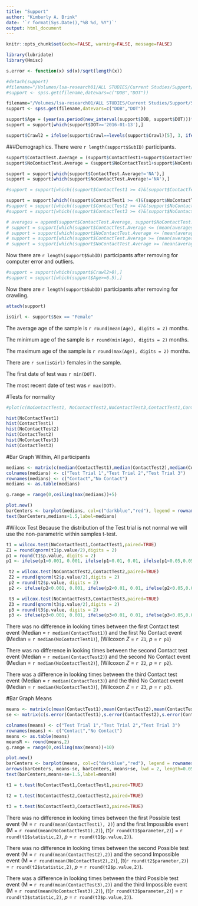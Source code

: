 ```yaml
---
title: "Support"
author: "Kimberly A. Brink"
date: '`r format(Sys.Date(),"%B %d, %Y")`'
output: html_document
---
```


```r
knitr::opts_chunk$set(echo=FALSE, warning=FALSE, message=FALSE)
```

```r
library(lubridate)
library(Hmisc)
```

```r
s.error <- function(x) sd(x)/sqrt(length(x))
```

```r
#detach(support)
#filename="/Volumes/lsa-research01/ALL STUDIES/Current Studies/Support/Support 3.0/Support - Data v3.0.sav"
#support <- spss.get(filename,datevars=c("DOB","DOT"))

filename="/Volumes/lsa-research01/ALL STUDIES/Current Studies/Support/Support 3.0/Support - Data v3.0.sav"
support <- spss.get(filename,datevars=c("DOB","DOT"))

```

```r
support$Age = (year(as.period(new_interval(support$DOB, support$DOT)))*12) + month(as.period(new_interval(support$DOB, support$DOT))) + (day(as.period(new_interval(support$DOB, support$DOT)))/30)
support = support[which(support$DOT>='2016-01-13'),]

support$Crawl2 = ifelse(support$Crawl==levels(support$Crawl)[5], 3, ifelse(support$Crawl==levels(support$Crawl)[4], 2, ifelse(support$Crawl==levels(support$Crawl)[3], 1, ifelse(support$Crawl==levels(support$Crawl)[2], 0, NA))))
```

###Demographics.
There were `r length(support$SubID)` participants.

```r
support$ContactTest.Average = (support$ContactTest1+support$ContactTest2+support$ContactTest3)/3
support$NoContactTest.Average = (support$NoContactTest1+support$NoContactTest2+support$NoContactTest3)/3

support = support[which(support$ContactTest.Average!='NA'),]
support = support[which(support$NoContactTest.Average!='NA'),]
```

```r
#support = support[which((support$ContactTest1 >= 4)&(support$ContactTest2 >= 4)&(support$ContactTest3 >= 4)&(support$NoContactTest1 >= 4)&(support$NoContactTest2 >= 4)&(support$NoContactTest3 >= 4)),]

support = support[which((support$ContactTest1 >= 4)&(support$NoContactTest1 >= 4)),]
#support = support[which((support$ContactTest2 >= 4)&(support$NoContactTest2 >= 4)),]
#support = support[which((support$ContactTest3 >= 4)&(support$NoContactTest3 >= 4)),]
```

```r
# averages = append(support$ContactTest.Average, support$NoContactTest.Average)
# support = support[which(support$ContactTest.Average <= (mean(averages)+(2*sd(averages)))),]
# support = support[which(support$NoContactTest.Average <= (mean(averages)+(2*sd(averages)))),]
# support = support[which(support$ContactTest.Average >= (mean(averages)-(2*sd(averages)))),]
# support = support[which(support$NoContactTest.Average >= (mean(averages)-(2*sd(averages)))),]
```

Now there are `r length(support$SubID)` participants after removing for computer error and outliers. 

```r
#support = support[which(support$Crawl2>0),]
#support = support[which(support$Age>=6.5),]
```

Now there are `r length(support$SubID)` participants after removing for crawling. 

```r
attach(support)

isGirl <- support$Sex == "Female"
```

The average age of the sample is `r round(mean(Age), digits = 2)` months.

The minimum age of the sample is `r round(min(Age), digits = 2)` months.

The maximum age of the sample is `r round(max(Age), digits = 2)` months.

There are `r sum(isGirl)` females in the sample.

The first date of test was `r min(DOT)`.

The most recent date of test was `r max(DOT)`.

#Tests for normality
```r
#plot(c(NoContactTest1, NoContactTest2,NoContactTest3,ContactTest1,ContactTest2,ContactTest3))
```
```r
hist(NoContactTest1)
hist(ContactTest1)
hist(NoContactTest2)
hist(ContactTest2)
hist(NoContactTest3)
hist(ContactTest3)
```

#Bar Graph Within, All participants
```r
medians <- matrix(c(median(ContactTest1),median(ContactTest2),median(ContactTest3),median(NoContactTest1),median(NoContactTest2),median(NoContactTest3)),ncol=3,byrow=TRUE)
colnames(medians) <- c("Test Trial 1","Test Trial 2","Test Trial 3")
rownames(medians) <- c("Contact","No Contact")
medians <- as.table(medians)

g.range = range(0,ceiling(max(medians))+5)

plot.new()
barCenters <- barplot(medians, col=c("darkblue","red"), legend = rownames(medians), ylab = "Median Looking Time (sec)", beside = TRUE, ylim=g.range)
text(barCenters,medians+1.5,label=medians)
```

#Wilcox Test
Because the distribution of the Test trial is not normal we will use the non-parametric within samples t-test.
```r

t1 = wilcox.test(NoContactTest1,ContactTest1,paired=TRUE)
Z1 = round(qnorm(t1$p.value/2),digits = 2)
p1 = round(t1$p.value, digits = 2)
p1 <- ifelse(p1<0.001, 0.001, ifelse(p1<0.01, 0.01, ifelse(p1<0.05,0.05,p1)))

 t2 = wilcox.test(NoContactTest2,ContactTest2,paired=TRUE)
 Z2 = round(qnorm(t2$p.value/2),digits = 2)
 p2 = round(t2$p.value, digits = 2)
 p2 <- ifelse(p2<0.001, 0.001, ifelse(p2<0.01, 0.01, ifelse(p2<0.05,0.05,p2)))

 t3 = wilcox.test(NoContactTest3,ContactTest3,paired=TRUE)
 Z3 = round(qnorm(t3$p.value/2),digits = 2)
 p3 = round(t3$p.value, digits = 2)
 p3 <- ifelse(p3<0.001, 0.001, ifelse(p3<0.01, 0.01, ifelse(p3<0.05,0.05,p3)))
```

There was no difference in looking times between the first Contact test event (Median =
`r median(ContactTest1)`) and the first No Contact event (Median = 
`r median(NoContactTest1)`),  (Wilcoxon *Z* = `r Z1`,  *p* = `r p1`)

There was no difference in looking times between the second Contact test event (Median = `r median(ContactTest2)`) and the second No Contact event (Median = 
`r median(NoContactTest2)`),  (Wilcoxon *Z* = `r Z2`,  *p* = `r p2`).

There was a difference in looking times between the third Contact test event (Median =
`r median(ContactTest3)`) and the third No Contact event (Median = 
`r median(NoContactTest3)`),  (Wilcoxon *Z* = `r Z3`,  *p* = `r p3`).

#Bar Graph Means
```r
means <- matrix(c(mean(ContactTest1),mean(ContactTest2),mean(ContactTest3),mean(NoContactTest1),mean(NoContactTest2),mean(NoContactTest3)),ncol=3,byrow=TRUE)
se <- matrix(c(s.error(ContactTest1),s.error(ContactTest2),s.error(ContactTest3),s.error(NoContactTest1),s.error(NoContactTest2),s.error(NoContactTest3)),ncol=3,byrow=TRUE)

colnames(means) <- c("Test Trial 1","Test Trial 2","Test Trial 3")
rownames(means) <- c("Contact","No Contact")
means <- as.table(means)
meansR <- round(means,2)
g.range = range(0,ceiling(max(means))+10)

plot.new()
barCenters <- barplot(means, col=c("darkblue","red"), legend = rownames(means), ylab = "Mean Looking Time (sec)", beside = TRUE, ylim=g.range)
arrows(barCenters, means-se, barCenters, means+se, lwd = 2, length=0.05, angle=90, code=3)
text(barCenters,means+se+1.5,label=meansR)
```

```r
t1 = t.test(NoContactTest1,ContactTest1,paired=TRUE)

t2 = t.test(NoContactTest2,ContactTest2,paired=TRUE)

t3 = t.test(NoContactTest3,ContactTest3,paired=TRUE)
```

There was no difference in looking times between the first Possible test event (M =
`r round(mean(ContactTest1), 2)`) and the first Impossible event (M = 
`r round(mean(NoContactTest1),2)`),  (t(`r round(t1$parameter,2)`) = `r round(t1$statistic,2)`,  *p* = `r round(t1$p.value,2)`).

There was no difference in looking times between the second Possible test event (M = 
`r round(mean(ContactTest2),2)`) and the second Impossible event (M = 
`r round(mean(NoContactTest2),2)`),  (t(`r round(t2$parameter,2)`) = `r round(t2$statistic,2)`,  *p* = `r round(t2$p.value,2)`).

There was a difference in looking times between the third Possible test event (M =
`r round(mean(ContactTest3),2)`) and the third Impossible event (M = 
`r round(mean(NoContactTest3),2)`),  (t(`r round(t3$parameter,2)`) = `r round(t3$statistic,2)`,  *p* = `r round(t3$p.value,2)`).

